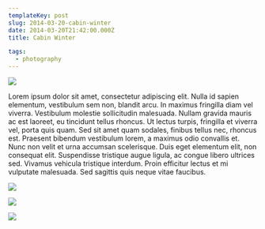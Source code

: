 ```yaml
---
templateKey: post
slug: 2014-03-20-cabin-winter
date: 2014-03-20T21:42:00.000Z
title: Cabin Winter

tags:
  - photography
---
```

![](../../static/assets/20140302-IMG_3681.jpg)

Lorem ipsum dolor sit amet, consectetur adipiscing elit. Nulla id sapien elementum, vestibulum sem non, blandit arcu. In maximus fringilla diam vel viverra. Vestibulum molestie sollicitudin malesuada. Nullam gravida mauris ac est laoreet, eu tincidunt tellus rhoncus. Ut lectus turpis, fringilla et viverra vel, porta quis quam. Sed sit amet quam sodales, finibus tellus nec, rhoncus est. Praesent bibendum vestibulum lorem, a maximus odio convallis et. Nunc non velit et urna accumsan scelerisque. Duis eget elementum elit, non consequat elit. Suspendisse tristique augue ligula, ac congue libero ultrices sed. Vivamus vehicula tristique interdum. Proin efficitur lectus et mi vulputate malesuada. Sed sagittis quis neque vitae faucibus.

![](../../static/assets/20140319-IMG_3714.jpg)

![](../../static/assets/20140319-IMG_3729.jpg)

![](../../static/assets/20140319-IMG_3718.jpg)
